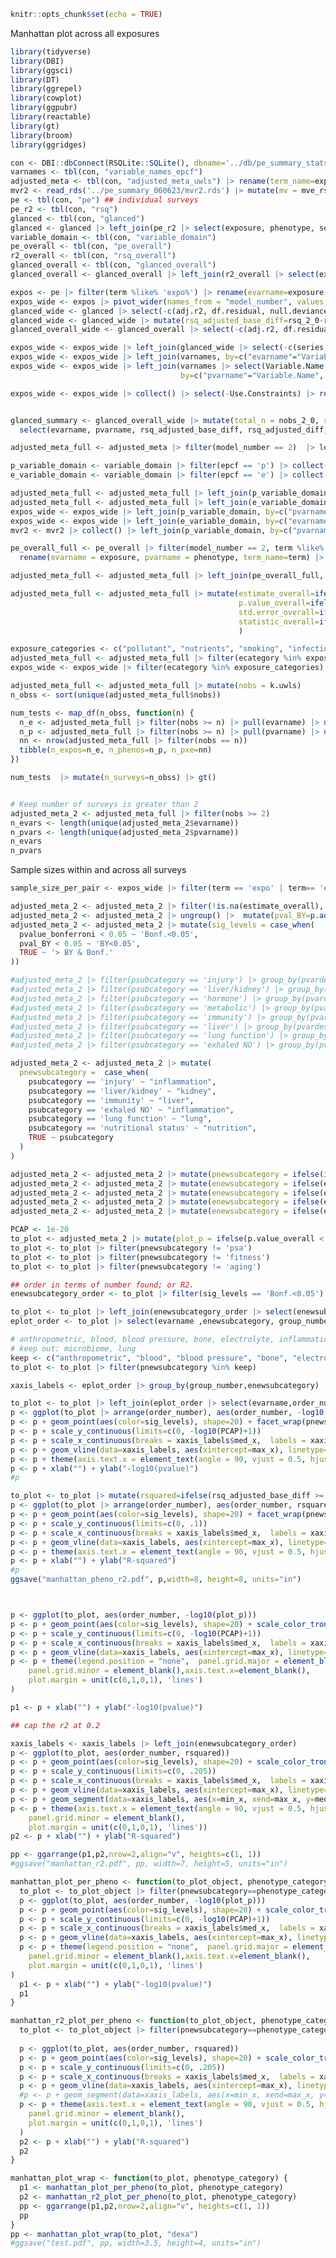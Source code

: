 ```r
knitr::opts_chunk$set(echo = TRUE)
```

Manhattan plot across all exposures

```r
library(tidyverse)
library(DBI)
library(ggsci)
library(DT)
library(ggrepel)
library(cowplot)
library(ggpubr)
library(reactable)
library(gt)
library(broom)
library(ggridges)
```



```r
con <- DBI::dbConnect(RSQLite::SQLite(), dbname='../db/pe_summary_stats_08_2024.sqlite')
varnames <- tbl(con, "variable_names_epcf")
adjusted_meta <- tbl(con, "adjusted_meta_uwls") |> rename(term_name=expo_name)
mvr2 <- read_rds('../pe_summary_060623/mvr2.rds') |> mutate(mv = mve_rsq-base_rsq)
pe <- tbl(con, "pe") ## individual surveys
pe_r2 <- tbl(con, "rsq")
glanced <- tbl(con, "glanced")
glanced <- glanced |> left_join(pe_r2 |> select(exposure, phenotype, series, model_number,aggregate_base_model, rsq, adj.r2), by=c("exposure", "phenotype", "model_number", "aggregate_base_model", "series"))
variable_domain <- tbl(con, "variable_domain")
pe_overall <- tbl(con, "pe_overall")
r2_overall <- tbl(con, "rsq_overall")
glanced_overall <- tbl(con, "glanced_overall")
glanced_overall <- glanced_overall |> left_join(r2_overall |> select(exposure, phenotype, model_number,aggregate_base_model, rsq, adj.r2), by=c("exposure", "phenotype", "model_number", "aggregate_base_model"))

```

```r
expos <- pe |> filter(term %like% 'expo%') |> rename(evarname=exposure, pvarname=phenotype)
expos_wide <- expos |> pivot_wider(names_from = "model_number", values_from = c("estimate", "std.error", "statistic", "p.value")) 
glanced_wide <- glanced |> select(-c(adj.r2, df.residual, null.deviance, df.null, deviance)) |> pivot_wider(names_from=c("model_number", "aggregate_base_model"), values_from = c("rsq", "nobs", "AIC", "BIC")) |>  rename(evarname=exposure, pvarname=phenotype)
glanced_wide <- glanced_wide |> mutate(rsq_adjusted_base_diff=rsq_2_0-rsq_2_1, rsq_adjusted_diff = rsq_2_0-rsq_1_0) 
glanced_overall_wide <- glanced_overall |> select(-c(adj.r2, df.residual, null.deviance, df.null, deviance)) |> pivot_wider(names_from=c("model_number", "aggregate_base_model"), values_from = c("rsq", "nobs", "AIC", "BIC")) |>  rename(evarname=exposure, pvarname=phenotype)

expos_wide <- expos_wide |> left_join(glanced_wide |> select(-c(series, log_p, log_e, scaled_p, scaled_e)), by=c("evarname", "pvarname", "exposure_table_name", "phenotype_table_name"))
expos_wide <- expos_wide |> left_join(varnames, by=c("evarname"="Variable.Name", "exposure_table_name"="Data.File.Name"))
expos_wide <- expos_wide |> left_join(varnames |> select(Variable.Name, Data.File.Name, Variable.Description, Data.File.Description), 
                                      by=c("pvarname"="Variable.Name", "phenotype_table_name"="Data.File.Name"))

expos_wide <- expos_wide |> collect() |> select(-Use.Constraints) |> rename(e_data_file_desc=Data.File.Description.x, p_data_file_desc=Data.File.Description.y,e_variable_description=Variable.Description.x, p_variable_description=Variable.Description.y)


glanced_summary <- glanced_overall_wide |> mutate(total_n = nobs_2_0, rsq_adjusted_base_diff = rsq_2_0-rsq_2_1, rsq_adjusted_diff=rsq_2_0-rsq_1_0) |> 
  select(evarname, pvarname, rsq_adjusted_base_diff, rsq_adjusted_diff, total_n)

adjusted_meta_full <- adjusted_meta |> filter(model_number == 2)  |> left_join(glanced_summary, by=c("evarname", "pvarname")) |> collect() ## fully adjusted model

p_variable_domain <- variable_domain |> filter(epcf == 'p') |> collect() |> group_by(Variable.Name) |> summarise(pvardesc=first(Variable.Description),pcategory=first(category),psubcategory=first(subcategory))
e_variable_domain <- variable_domain |> filter(epcf == 'e') |> collect() |> group_by(Variable.Name) |> summarise(evardesc=first(Variable.Description),ecategory=first(category),esubcategory=first(subcategory))

adjusted_meta_full <- adjusted_meta_full |> left_join(p_variable_domain, by=c("pvarname"="Variable.Name"))
adjusted_meta_full <- adjusted_meta_full |> left_join(e_variable_domain, by=c("evarname"="Variable.Name"))
expos_wide <- expos_wide |> left_join(p_variable_domain, by=c("pvarname"="Variable.Name"))
expos_wide <- expos_wide |> left_join(e_variable_domain, by=c("evarname"="Variable.Name"))
mvr2 <- mvr2 |> collect() |> left_join(p_variable_domain, by=c("pvarname"="Variable.Name"))

pe_overall_full <- pe_overall |> filter(model_number == 2, term %like% "expo%") |> select(term, estimate, std.error, statistic, p.value, exposure, phenotype) |> 
  rename(evarname = exposure, pvarname = phenotype, term_name=term) |> collect()

adjusted_meta_full <- adjusted_meta_full |> left_join(pe_overall_full, by=c("term_name", "evarname", "pvarname"), suffix=c("", "_overall"))

adjusted_meta_full <- adjusted_meta_full |> mutate(estimate_overall=ifelse(k.uwls == 1, estimate.uwls, estimate), 
                                                   p.value_overall=ifelse(k.uwls == 1, p.value.uwls, p.value),
                                                   std.error_overall=ifelse(k.uwls == 1, std.error.uwls, std.error), 
                                                   statistic_overall=ifelse(k.uwls == 1, statistic.uwls, statistic)
                                                   )
```

```r
exposure_categories <- c("pollutant", "nutrients", "smoking", "infection")
adjusted_meta_full <- adjusted_meta_full |> filter(ecategory %in% exposure_categories)
expos_wide <- expos_wide |> filter(ecategory %in% exposure_categories)

```


```r
adjusted_meta_full <- adjusted_meta_full |> mutate(nobs = k.uwls)
n_obss <- sort(unique(adjusted_meta_full$nobs))

num_tests <- map_df(n_obss, function(n) {
  n_e <- adjusted_meta_full |> filter(nobs >= n) |> pull(evarname) |> unique() |> length()
  n_p <- adjusted_meta_full |> filter(nobs >= n) |> pull(pvarname) |> unique() |> length()
  nn <- nrow(adjusted_meta_full |> filter(nobs == n))
  tibble(n_expos=n_e, n_phenos=n_p, n_pxe=nn)
})

num_tests  |> mutate(n_surveys=n_obss) |> gt()



```

```r
# Keep number of surveys is greater than 2
adjusted_meta_2 <- adjusted_meta_full |> filter(nobs >= 2)
n_evars <- length(unique(adjusted_meta_2$evarname))
n_pvars <- length(unique(adjusted_meta_2$pvarname))
n_evars
n_pvars
```

Sample sizes within and across all surveys
```r
sample_size_per_pair <- expos_wide |> filter(term == 'expo' | term== 'expo1') |> group_by(evarname, pvarname) |> summarize(total_n=sum(nobs_2_0), n_surveys=n(), median_n=median(nobs_2_0))

```

```r
adjusted_meta_2 <- adjusted_meta_2 |> filter(!is.na(estimate_overall), !is.na(p.value_overall))
adjusted_meta_2 <- adjusted_meta_2 |> ungroup() |>  mutate(pval_BY=p.adjust(p.value_overall, method="BY"), pvalue_bonferroni=p.adjust(p.value_overall, method="bonferroni"))
adjusted_meta_2 <- adjusted_meta_2 |> mutate(sig_levels = case_when(
  pvalue_bonferroni < 0.05 ~ 'Bonf.<0.05',
  pval_BY < 0.05 ~ 'BY<0.05',
  TRUE ~ '> BY & Bonf.'
))
```



```r

#adjusted_meta_2 |> filter(psubcategory == 'injury') |> group_by(pvardesc) |> count()
#adjusted_meta_2 |> filter(psubcategory == 'liver/kidney') |> group_by(pvardesc) |> count()
#adjusted_meta_2 |> filter(psubcategory == 'hormone') |> group_by(pvardesc) |> count()
#adjusted_meta_2 |> filter(psubcategory == 'metabolic') |> group_by(pvardesc) |> count()
#adjusted_meta_2 |> filter(psubcategory == 'immunity') |> group_by(pvardesc) |> count()
#adjusted_meta_2 |> filter(psubcategory == 'liver') |> group_by(pvardesc) |> count()
#adjusted_meta_2 |> filter(psubcategory == 'lung function') |> group_by(pvardesc) |> count()
#adjusted_meta_2 |> filter(psubcategory == 'exhaled NO') |> group_by(pvardesc) |> count()

adjusted_meta_2 <- adjusted_meta_2 |> mutate(
  pnewsubcategory =  case_when(
    psubcategory == 'injury' ~ "inflammation",
    psubcategory == 'liver/kidney' ~ "kidney",
    psubcategory == 'immunity' ~ "liver",
    psubcategory == 'exhaled NO' ~ "inflammation",
    psubcategory == 'lung function' ~ "lung",
    psubcategory == 'nutritional status' ~ "nutrition",
    TRUE ~ psubcategory
  )
)

adjusted_meta_2 <- adjusted_meta_2 |> mutate(pnewsubcategory = ifelse(is.na(pnewsubcategory), pcategory, pnewsubcategory))
adjusted_meta_2 <- adjusted_meta_2 |> mutate(enewsubcategory = ifelse(ecategory == 'infection', 'infection', esubcategory))
adjusted_meta_2 <- adjusted_meta_2 |> mutate(enewsubcategory = ifelse(enewsubcategory == 'pyrethoid', 'pyrethroid', enewsubcategory)) 
adjusted_meta_2 <- adjusted_meta_2 |> mutate(enewsubcategory = ifelse(enewsubcategory == 'amine' | enewsubcategory == 'amide', 'amine/amide', enewsubcategory))
adjusted_meta_2 <- adjusted_meta_2 |> mutate(enewsubcategory = ifelse(enewsubcategory == 'deet', 'amine/amide', enewsubcategory))


```





```r
PCAP <- 1e-20
to_plot <- adjusted_meta_2 |> mutate(plot_p = ifelse(p.value_overall < PCAP, PCAP, p.value_overall))
to_plot <- to_plot |> filter(pnewsubcategory != 'psa')
to_plot <- to_plot |> filter(pnewsubcategory != 'fitness')
to_plot <- to_plot |> filter(pnewsubcategory != 'aging')

## order in terms of number found; or R2.
enewsubcategory_order <- to_plot |> filter(sig_levels == 'Bonf.<0.05') |> group_by(enewsubcategory) |> summarize(med_r2=mean(rsq_adjusted_base_diff)) |> arrange(-med_r2) |> mutate(group_number = row_number())

to_plot <- to_plot |> left_join(enewsubcategory_order |> select(enewsubcategory, group_number))
eplot_order <- to_plot |> select(evarname ,enewsubcategory, group_number) |> unique() |> arrange(group_number) |> mutate(order_number = row_number())

# anthropometric, blood, blood pressure, bone, electrolyte, inflammation, kidney, liver, hormone, metabolic, nutrition, dexa
# keep out: microbiome, lung
keep <- c("anthropometric", "blood", "blood pressure", "bone", "electrolyte", "inflammation", "kidney", "liver", "hormone", "metabolic", "nutrition", "dexa")
to_plot <- to_plot |> filter(pnewsubcategory %in% keep)

xaxis_labels <- eplot_order |> group_by(group_number,enewsubcategory) |> summarize(med_x=round(median(order_number)), min_x=min(order_number), max_x=max(order_number))

to_plot <- to_plot |> left_join(eplot_order |> select(evarname,order_number))
p <- ggplot(to_plot |> arrange(order_number), aes(order_number, -log10(plot_p)))
p <- p + geom_point(aes(color=sig_levels), shape=20) + facet_wrap(pnewsubcategory~., nrow=6, ncol=2) + scale_color_tron()
p <- p + scale_y_continuous(limits=c(0, -log10(PCAP)+1))
p <- p + scale_x_continuous(breaks = xaxis_labels$med_x,  labels = xaxis_labels$enewsubcategory)
p <- p + geom_vline(data=xaxis_labels, aes(xintercept=max_x), linetype='dotted', col = 'black') + theme_bw()
p <- p + theme(axis.text.x = element_text(angle = 90, vjust = 0.5, hjust = 1), legend.position = "bottom")
p <- p + xlab("") + ylab("-log10(pvalue)") 
#p

to_plot <- to_plot |> mutate(rsquared=ifelse(rsq_adjusted_base_diff >= .1, .1, rsq_adjusted_base_diff))
p <- ggplot(to_plot |> arrange(order_number), aes(order_number, rsquared))
p <- p + geom_point(aes(color=sig_levels), shape=20) + facet_wrap(pnewsubcategory~., nrow=6, ncol=2) + scale_color_tron()
p <- p + scale_y_continuous(limits=c(0, .1))
p <- p + scale_x_continuous(breaks = xaxis_labels$med_x,  labels = xaxis_labels$enewsubcategory)
p <- p + geom_vline(data=xaxis_labels, aes(xintercept=max_x), linetype='dotted', col = 'black') + theme_bw()
p <- p + theme(axis.text.x = element_text(angle = 90, vjust = 0.5, hjust = 1), legend.position = "none")
p <- p + xlab("") + ylab("R-squared") 
#p
ggsave("manhattan_pheno_r2.pdf", p,width=8, height=8, units="in")




```

```r

p <- ggplot(to_plot, aes(order_number, -log10(plot_p)))
p <- p + geom_point(aes(color=sig_levels), shape=20) + scale_color_tron() 
p <- p + scale_y_continuous(limits=c(0, -log10(PCAP)+1))
p <- p + scale_x_continuous(breaks = xaxis_labels$med_x,  labels = xaxis_labels$enewsubcategory)
p <- p + geom_vline(data=xaxis_labels, aes(xintercept=max_x), linetype='dotted', col = 'black')+ theme_bw()
p <- p + theme(legend.position = "none",  panel.grid.major = element_blank(),
    panel.grid.minor = element_blank(),axis.text.x=element_blank(),
    plot.margin = unit(c(0,1,0,1), 'lines')
)

p1 <- p + xlab("") + ylab("-log10(pvalue)") 

## cap the r2 at 0.2

xaxis_labels <- xaxis_labels |> left_join(enewsubcategory_order)
p <- ggplot(to_plot, aes(order_number, rsquared))
p <- p + geom_point(aes(color=sig_levels), shape=20) + scale_color_tron() 
p <- p + scale_y_continuous(limits=c(0, .205))
p <- p + scale_x_continuous(breaks = xaxis_labels$med_x,  labels = xaxis_labels$enewsubcategory)
p <- p + geom_vline(data=xaxis_labels, aes(xintercept=max_x), linetype='dotted', col = 'black')+ theme_bw()
p <- p + geom_segment(data=xaxis_labels, aes(x=min_x, xend=max_x, y=med_r2, yend=med_r2))
p <- p + theme(axis.text.x = element_text(angle = 90, vjust = 0.5, hjust = 1), legend.position = "none",  panel.grid.major = element_blank(),
    panel.grid.minor = element_blank(),
    plot.margin = unit(c(0,1,0,1), 'lines'))
p2 <- p + xlab("") + ylab("R-squared") 

pp <- ggarrange(p1,p2,nrow=2,align="v", heights=c(1, 1))
#ggsave("manhattan_r2.pdf", pp, width=7, height=5, units="in")


```


```r
manhattan_plot_per_pheno <- function(to_plot_object, phenotype_category) {
  to_plot <- to_plot_object |> filter(pnewsubcategory==phenotype_category)
  p <- ggplot(to_plot, aes(order_number, -log10(plot_p)))
  p <- p + geom_point(aes(color=sig_levels), shape=20) + scale_color_tron() 
  p <- p + scale_y_continuous(limits=c(0, -log10(PCAP)+1))
  p <- p + scale_x_continuous(breaks = xaxis_labels$med_x,  labels = xaxis_labels$enewsubcategory)
  p <- p + geom_vline(data=xaxis_labels, aes(xintercept=max_x), linetype='dotted', col = 'black')+ theme_bw()
  p <- p + theme(legend.position = "none",  panel.grid.major = element_blank(),
    panel.grid.minor = element_blank(),axis.text.x=element_blank(),
    plot.margin = unit(c(0,1,0,1), 'lines')
)
  p1 <- p + xlab("") + ylab("-log10(pvalue)")
  p1
}

manhattan_r2_plot_per_pheno <- function(to_plot_object, phenotype_category) {
  to_plot <- to_plot_object |> filter(pnewsubcategory==phenotype_category)
  
  p <- ggplot(to_plot, aes(order_number, rsquared))
  p <- p + geom_point(aes(color=sig_levels), shape=20) + scale_color_tron() 
  p <- p + scale_y_continuous(limits=c(0, .205))
  p <- p + scale_x_continuous(breaks = xaxis_labels$med_x,  labels = xaxis_labels$enewsubcategory)
  p <- p + geom_vline(data=xaxis_labels, aes(xintercept=max_x), linetype='dotted', col = 'black')+ theme_bw()
  #p <- p + geom_segment(data=xaxis_labels, aes(x=min_x, xend=max_x, y=med_r2, yend=med_r2))
  p <- p + theme(axis.text.x = element_text(angle = 90, vjust = 0.5, hjust = 1), legend.position = "none",  panel.grid.major = element_blank(),
    panel.grid.minor = element_blank(),
    plot.margin = unit(c(0,1,0,1), 'lines')
  )
  p2 <- p + xlab("") + ylab("R-squared") 
  p2
}

manhattan_plot_wrap <- function(to_plot, phenotype_category) {
  p1 <- manhattan_plot_per_pheno(to_plot, phenotype_category)
  p2 <- manhattan_r2_plot_per_pheno(to_plot, phenotype_category)
  pp <- ggarrange(p1,p2,nrow=2,align="v", heights=c(1, 1))
  pp
}
pp <- manhattan_plot_wrap(to_plot, "dexa")
#ggsave("test.pdf", pp, width=3.5, height=4, units="in")
```
